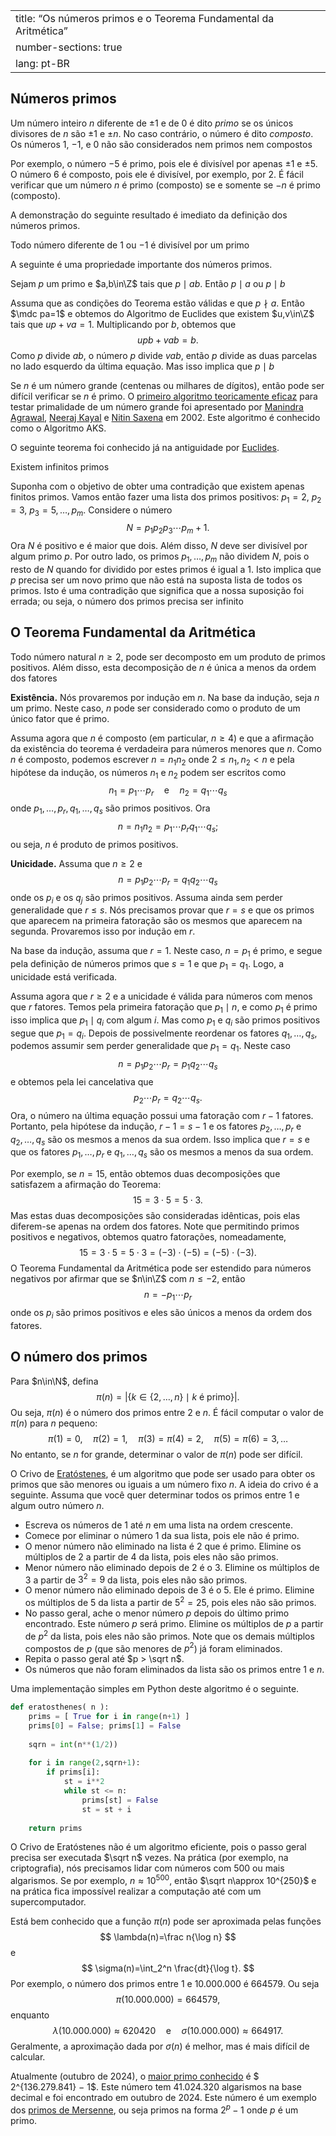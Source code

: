 

---
title: "Os números primos e o Teorema Fundamental da Aritmética"
number-sections: true
lang: pt-BR
---

## Números primos

:::{#def-}
Um número inteiro $n$ diferente de $\pm 1$ e de $0$ é dito <em>primo</em> se os únicos divisores de $n$ são $\pm 1$ e $\pm n$. No caso contrário, o número é dito <em>composto</em>. Os números $1$, $-1$, e $0$ não são considerados nem primos nem compostos
:::

Por exemplo, o número $-5$ é primo, pois ele é divisível por apenas $\pm 1$ e $\pm 5$. O número $6$ é composto, pois ele é divisível, por exemplo, por $2$. É fácil verificar que um número $n$ é primo (composto) se e somente se $-n$ é primo (composto).

A demonstração do seguinte resultado é imediato da definição dos números primos.

:::{#lem-}
Todo número diferente de $1$ ou $-1$ é divisível por um primo
:::

A seguinte é uma propriedade importante dos números primos.

:::{#lem-}
Sejam $p$ um primo e $a,b\in\Z$ tais que $p\mid ab$. Então $p\mid a$ ou $p\mid b$
:::


:::{.proof}
Assuma que as condições do Teorema estão válidas e que $p\nmid a$. Então $\mdc pa=1$ e obtemos do Algoritmo de Euclides que existem $u,v\in\Z$ tais que $up+va=1$. Multiplicando por $b$, obtemos que
$$
upb+vab=b.
$$
Como $p$ divide $ab$, o número $p$ divide $vab$, então $p$ divide as duas parcelas no lado esquerdo da última equação. Mas isso implica que $p\mid b$
:::

Se $n$ é um número grande (centenas ou milhares de dígitos), então pode ser difícil verificar se $n$ é primo. O <a href="https://pt.wikipedia.org/wiki/Teste_de_primalidade_AKS">primeiro algoritmo teoricamente eficaz</a> para testar primalidade de um número grande foi apresentado por <a title="Manindra Agrawal" href="https://pt.wikipedia.org/wiki/Manindra_Agrawal">Manindra Agrawal</a>, <a title="Neeraj Kayal" href="https://pt.wikipedia.org/wiki/Neeraj_Kayal">Neeraj Kayal</a> e <a href="https://en.wikipedia.org/wiki/Nitin_Saxena">Nitin Saxena</a> em 2002. Este algoritmo é conhecido como o Algoritmo AKS.

O seguinte teorema foi conhecido já na antiguidade por <a href="https://pt.wikipedia.org/wiki/Euclides">Euclides</a>.

:::{#thm-}
Existem infinitos primos
:::


:::{.proof}
Suponha com o objetivo de obter uma contradição que existem apenas finitos primos. Vamos então fazer uma  lista dos primos positivos: $p_1=2$, $p_2=3$, $p_3=5,\ldots,p_m$. Considere o número
$$
N=p_1p_2p_3\cdots p_m+1.
$$
Ora $N$ é positivo e é maior que dois. Além disso, $N$ deve ser divisível por algum primo $p$. Por outro lado, os primos $p_1,\ldots,p_m$ não dividem $N$, pois o resto de $N$ quando for dividido por estes primos é igual a $1$. Isto implica que $p$ precisa ser um novo primo que não está na suposta lista de todos os primos. Isto é uma contradição que significa que a nossa suposição foi errada; ou seja, o número dos primos precisa ser infinito
:::



## O Teorema Fundamental da Aritmética


:::{#thm-}
Todo número natural $n\geq 2$, pode ser decomposto em um produto de primos positivos. Além disso, esta decomposição de $n$ é única a menos da ordem dos fatores
:::


:::{.proof}
**Existência.** Nós provaremos por indução em $n$. Na base da indução, seja $n$ um primo. Neste caso, $n$ pode ser considerado como o produto de um único fator que é primo.

Assuma agora que $n$ é composto (em particular, $n\geq 4$) e que a afirmação da existência do teorema é verdadeira para números menores que $n$. Como $n$ é composto, podemos escrever $n=n_1n_2$ onde $2\leq n_1,n_2 < n$ e pela hipótese da indução, os números $n_1$ e $n_2$ podem ser escritos como
$$
n_1=p_1\cdots p_r\quad\mbox{e}\quad n_2=q_1\cdots q_s
$$
onde $p_1,\ldots,p_r,q_1,\ldots,q_s$ são primos positivos. Ora
$$
n=n_1n_2=p_1\cdots p_rq_1\cdots q_s;
$$
ou seja, $n$ é produto de primos positivos.

**Unicidade.** Assuma que $n\geq 2$ e
$$
n=p_1p_2\cdots p_r=q_1q_2\cdots q_s
$$
onde os $p_i$ e os $q_j$ são primos positivos. Assuma ainda sem perder generalidade que $r\leq s$. Nós precisamos provar que $r=s$ e que os primos que aparecem na primeira fatoração são os mesmos que aparecem na segunda. Provaremos isso por indução em $r$.

Na base da indução, assuma que $r=1$. Neste caso, $n=p_1$ é primo, e segue pela definição de números primos que $s=1$ e que $p_1=q_1$. Logo, a unicidade está verificada.

Assuma agora que $r\geq 2$ e a unicidade é válida para números com menos que $r$ fatores. Temos pela primeira fatoração que $p_1\mid n$, e como $p_1$ é primo isso implica que $p_1\mid q_i$ com algum $i$. Mas como $p_1$ e $q_i$ são primos positivos segue que $p_1=q_i$. Depois de possivelmente reordenar os fatores $q_1,\ldots,q_s$, podemos assumir sem perder generalidade que $p_1=q_1$. Neste caso
$$
n=p_1p_2\cdots p_r=p_1q_2\cdots q_s
$$
e obtemos pela lei cancelativa que
$$
p_2\cdots p_r=q_2\cdots q_s.
$$
Ora, o número na última equação possui uma fatoração com $r-1$ fatores. Portanto, pela hipótese da indução, $r-1=s-1$ e os fatores $p_2,\ldots,p_r$ e $q_2,\ldots,q_s$ são os mesmos a menos da sua ordem. Isso implica que $r=s$ e que os fatores $p_1,\ldots,p_r$ e $q_1,\ldots,q_s$ são os mesmos a menos da sua ordem.

:::

Por exemplo, se $n=15$, então obtemos duas decomposições que satisfazem a afirmação do Teorema:
$$
15=3\cdot 5=5\cdot 3.
$$
Mas estas duas decomposições são consideradas idênticas, pois elas diferem-se apenas na ordem dos fatores. Note que permitindo primos positivos e negativos, obtemos quatro fatorações, nomeadamente,
$$
15=3\cdot 5=5\cdot 3=(-3)\cdot(-5)=(-5)\cdot(-3).
$$
O Teorema Fundamental da Aritmética pode ser estendido para números negativos por afirmar que se $n\in\Z$ com $n\leq -2$, então
$$
n=-p_1\cdots p_r
$$
onde os $p_i$ são primos positivos e eles são únicos a menos da ordem dos fatores.


## O número dos primos 

Para $n\in\N$, defina
$$
\pi(n)=|\{k\in\{2,\ldots,n\}\mid k\mbox{ é primo}\}|.
$$
Ou seja, $\pi(n)$ é o número dos primos entre $2$ e $n$. É fácil computar o valor de $\pi(n)$ para $n$ pequeno:
$$
\pi(1)=0,\quad \pi(2)=1,\quad \pi(3)=\pi(4)=2,\quad \pi(5)=\pi(6)=3,\ldots
$$
No entanto, se $n$ for grande, determinar o valor de $\pi(n)$ pode ser difícil.

O Crivo de <a href="https://pt.wikipedia.org/wiki/Erat%C3%B3stenes">Eratóstenes</a>, é um algoritmo que pode ser usado para obter os primos que são menores ou iguais a um número fixo $n$. A ideia do crivo é a seguinte. Assuma que você quer determinar todos os primos entre $1$ e algum outro número $n$.


-  Escreva os números de $1$ até $n$ em uma lista na ordem crescente.
-  Comece por eliminar o número $1$ da sua lista, pois ele não é primo.
-  O menor número não eliminado na lista é $2$ que é primo. Elimine os múltiplos de $2$ a partir de $4$ da lista, pois eles não são primos.
-  Menor número não eliminado depois de $2$ é  o $3$. Elimine os múltiplos de $3$ a partir de $3^2=9$ da lista, pois eles não são primos.
-  O menor número não eliminado depois de $3$ é o $5$. Ele é primo. Elimine os múltiplos de $5$ da lista a partir de $5^2=25$, pois eles não são primos.
-  No passo geral, ache o menor número $p$ depois do último primo encontrado. Este número $p$ será primo. Elimine os múltiplos de $p$ a partir de $p^2$ da lista, pois eles não são primos. Note que os demais múltiplos compostos de $p$ (que são menores de $p^2$) já foram eliminados.
-  Repita o passo geral até $p > \sqrt n$.
-  Os números que não foram eliminados da lista são os primos entre $1$ e $n$.

Uma implementação simples em Python deste algoritmo é o seguinte.
```python
def eratosthenes( n ):
    prims = [ True for i in range(n+1) ]
    prims[0] = False; prims[1] = False
    
    sqrn = int(n**(1/2))
    
    for i in range(2,sqrn+1):
        if prims[i]: 
            st = i**2
            while st <= n:
                prims[st] = False
                st = st + i
                
    return prims
```

O Crivo de Eratóstenes não é um algoritmo eficiente, pois o passo geral precisa ser executada $\sqrt n$ vezes. Na prática (por exemplo, na criptografia), nós precisamos lidar com números com $500$ ou mais algarismos. Se por exemplo, $n\approx 10^{500}$, então $\sqrt n\approx 10^{250}$ e na prática fica impossível realizar a computação até com um supercomputador.

Está bem conhecido que a função $\pi(n)$ pode ser aproximada pelas funções
$$
\lambda(n)=\frac n{\log n}
$$
e
$$
\sigma(n)=\int_2^n \frac{dt}{\log t}.
$$
Por exemplo, o número dos primos entre $1$ e $10.000.000$ é $664579$. Ou seja
$$
\pi(10.000.000)=664579,
$$
enquanto
$$
\lambda(10.000.000)\approx 620420\quad\mbox{e}\quad \sigma(10.000.000)\approx 664917.
$$
Geralmente, a aproximação dada por $\sigma(n)$ é melhor, mas é mais difícil de calcular.

Atualmente (outubro de 2024), o <a href="https://pt.wikipedia.org/wiki/Maior_n%C3%BAmero_primo_conhecido">maior primo conhecido</a> é $ 2^{136.279.841} − 1$. Este número tem $41.024.320$ algarismos na base decimal e foi encontrado em outubro de 2024. Este número é um exemplo dos <a href="https://pt.wikipedia.org/wiki/Primo_de_Mersenne">primos de Mersenne</a>, ou seja primos na forma $2^p-1$ onde $p$ é um primo.
